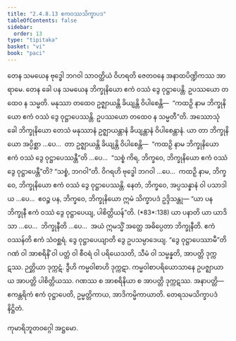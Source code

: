 ```yaml
---
title: "2.4.8.13 ဧကဝဿသိက္ခာပဒ"
tableOfContents: false
sidebar:
  order: 13
type: "tipitaka"
basket: "vi"
book: "paci"
---
```



<DynamicBreadcrumb />

<Division number="1174" book="paci" e="ch" v="2" p="449">

<Paragraph number="3417" book="paci">
တေန သမယေန ဗုဒ္ဓေါ ဘဂဝါ သာဝတ္ထိယံ ဝိဟရတိ ဇေတဝနေ အနာထပိဏ္ဍိကဿ အာရာမေ. တေန ခေါ ပန သမယေန ဘိက္ခုနိယော ဧကံ ဝဿံ ဒွေ ဝုဋ္ဌာပေန္တိ. ဥပဿယော တထေဝ န သမ္မတိ. မနုဿာ တထေဝ ဥဇ္ဈာယန္တိ ခိယျန္တိ ဝိပါစေန္တိ—  “ကထဉှိ နာမ ဘိက္ခုနိယော ဧကံ ဝဿံ ဒွေ ဝုဋ္ဌာပေဿန္တိ. ဥပဿယော တထေဝ န သမ္မတီ”တိ.
</Paragraph>

<Paragraph number="3418" book="paci">
အဿောသုံ ခေါ ဘိက္ခုနိယော တေသံ မနုဿာနံ ဥဇ္ဈာယန္တာနံ ခိယျန္တာနံ ဝိပါစေန္တာနံ. ယာ တာ ဘိက္ခုနိယော အပ္ပိစ္ဆာ …ပေ…  တာ ဥဇ္ဈာယန္တိ ခိယျန္တိ ဝိပါစေန္တိ—  “ကထဉှိ နာမ ဘိက္ခုနိယော ဧကံ ဝဿံ ဒွေ ဝုဋ္ဌာပေဿန္တီ”တိ …ပေ…  “သစ္စံ ကိရ, ဘိက္ခဝေ, ဘိက္ခုနိယော ဧကံ ဝဿံ ဒွေ ဝုဋ္ဌာပေန္တီ”တိ? “သစ္စံ, ဘဂဝါ”တိ. ဝိဂရဟိ ဗုဒ္ဓေါ ဘဂဝါ …ပေ…  ကထဉှိ နာမ, ဘိက္ခဝေ, ဘိက္ခုနိယော ဧကံ ဝဿံ ဒွေ ဝုဋ္ဌာပေဿန္တိ. နေတံ, ဘိက္ခဝေ, အပ္ပသန္နာနံ ဝါ ပသာဒါယ …ပေ…  ဧဝဉ္စ ပန, ဘိက္ခဝေ, ဘိက္ခုနိယော ဣမံ သိက္ခာပဒံ ဥဒ္ဒိသန္တု—
</Paragraph>

</Division>
<Division number="1175" book="paci" e="ch" v="2" p="450">

<Paragraph number="3419" book="paci">
<Emphasis>“ယာ ပန ဘိက္ခုနီ ဧကံ ဝဿံ ဒွေ ဝုဋ္ဌာပေယျ, ပါစိတ္တိယန်”</Emphasis>တိ. (*83*:<Emphasis>138</Emphasis>)
</Paragraph>

</Division>
<Division number="1176" book="paci" e="ch" v="2" p="450">

<Paragraph number="3420" book="paci">
<Emphasis>ယာ ပနာ</Emphasis>တိ ယာ ယာဒိသာ …ပေ…  <Emphasis>ဘိက္ခုနီ</Emphasis>တိ …ပေ…  အယံ ဣမသ္မိံ အတ္ထေ အဓိပ္ပေတာ ဘိက္ခုနီတိ.
</Paragraph>

<Paragraph number="3421" book="paci">
<Emphasis>ဧကံ ဝဿန်</Emphasis>တိ ဧကံ သံဝစ္ဆရံ. <Emphasis>ဒွေ ဝုဋ္ဌာပေယျာ</Emphasis>တိ ဒွေ ဥပသမ္ပာဒေယျ.
</Paragraph>

<Paragraph number="3422" book="paci">
“ဒွေ ဝုဋ္ဌာပေဿာမီ”တိ ဂဏံ ဝါ အာစရိနိံ ဝါ ပတ္တံ ဝါ စီဝရံ ဝါ ပရိယေသတိ, သီမံ ဝါ သမ္မန္နတိ, အာပတ္တိ ဒုက္ကဋဿ. ဉတ္တိယာ ဒုက္ကဋံ. ဒွီဟိ ကမ္မဝါစာဟိ ဒုက္ကဋာ. ကမ္မဝါစာပရိယောသာနေ ဥပဇ္ဈာယာယ အာပတ္တိ ပါစိတ္တိယဿ. ဂဏဿ စ အာစရိနိယာ စ အာပတ္တိ ဒုက္ကဋဿ.
</Paragraph>

</Division>
<Division number="1177" book="paci" e="ch" v="2" p="450">

<Paragraph number="3423" book="paci">
အနာပတ္တိ—  ဧကန္တရိကံ ဧကံ ဝုဋ္ဌာပေတိ, ဥမ္မတ္တိကာယ, အာဒိကမ္မိကာယာတိ.

</Paragraph>
</Division>

<Paragraph number="3424" type="center" book="paci">
တေရသမသိက္ခာပဒံ နိဋ္ဌိတံ.

  
ကုမာရိဘူတဝဂ္ဂေါ အဋ္ဌမော.
</Paragraph>